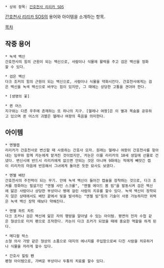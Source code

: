  * 상위 항목: [[간호천사 리리카 SOS]]

[[간호천사 리리카 SOS]]의 용어와 아이템을 소개하는 항목.

[[목차]]

== 작중 용어 ==
 * 녹색 백신 
 간호천사의 힘의 근원이 되는 백신으로, 사람이나 식물에 활력을 주고 검은 백신을 정화할 수 있다. 

 * 검은 백신 
 다크 조커의 힘의 근원이 되는 백신으로, 사람이나 식물을 약화시킨다. 간호천사에게는 검은 백신을 녹색 백신으로 바꾸는 힘이 있지만, 그 때에는 상당한 고통을 견뎌야 한다. 

 * [생명의 꽃] 

 
 * 퀸 어스 
 지구와는 다른 우주에 존재하는 또 하나의 지구. [헬레나 여왕]은 이 별과 목숨을 공유하고 있으며 퀸 어스의 괴멸은 헬레나 여왕의 죽음을 의미한다. 

== 아이템 ==

 * 엔젤캡 
 리리카가 간호천사로 변신할 때 사용하는 간호사 모자. 원래는 헬레나 여왕이 간호천사를 찾아내는 임무와 함께 카논에게 맡겨진 것이었지만, 카논은 이를 리리카의 10세 생일에 선물로 건넸다. 변신시에 반드시 리리카에게 없으면 안되는 것은 아니며 9화에는 적에게 빼앗긴 캡이 리리카의 마음에 반응해서 그녀에게 돌아온 듯한 묘사도 보였다. 

 * 엔젤 배턴 
 간호천사의 주전력이 되는 무기. 안에 녹색 백신이 들어간 캡슐을 장착하는 것으로, 다크 조커를 정화하는 필살기인 "엔젤 샤인 스크롤", "엔젤 에이드 봄 빔"을 발동시켜 검은 백신에 앓은 사람이나 상당한 부상이나 병에 걸린 사람의 치유를 할수 있다. 녹색 백신이 장착되지 않은 상태에서도 배턴 끝에서 빛을 발사하는 "엔젤 빔"등의 기술이 사용 가능하지만 위력은 녹색 백신 장착 때보다 약해진다. 

 * 엔젤 하트 차트 
 다크 조커나 검은 백신에 앓은 자의 행방을 알아낼 수 있는 아이템. 평면의 전자 수첩 같은 형상으로 터치 펜으로 조작한다. 카논이 다크 조커가 되었을 때에 중요한 역할을 하게 된다. 

 * 메디컬 박스 
 소형 의사 가방 같은 형상의 소품으로 대지의 에너지를 주입함으로써 다친 사람을 치유하거나 식물을 자라게 할수 있다. 

 * 간호사 힐링 펜 
 펜형 아이템으로, 가벼운 부상이나 두통의 치료를 할수 있다.

